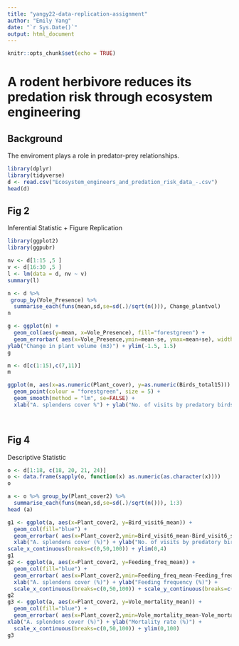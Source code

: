 ```yaml
---
title: "yangy22-data-replication-assignment"
author: "Emily Yang"
date: "`r Sys.Date()`"
output: html_document
---
```


```r
knitr::opts_chunk$set(echo = TRUE)
```
# A rodent herbivore reduces its predation risk through ecosystem engineering

## Background

The enviroment plays a role in predator-prey relationships. 

```r
library(dplyr)
library(tidyverse)
d <- read.csv("Ecosystem_engineers_and_predation_risk_data_-.csv")
head(d)
```
## Fig 2
 
Inferential Statistic + Figure Replication


```r

library(ggplot2)
library(ggpubr)

nv <- d[1:15 ,5 ]
v <- d[16:30 ,5 ]
l <- lm(data = d, nv ~ v)
summary(l)

n <- d %>%
 group_by(Vole_Presence) %>%
  summarise_each(funs(mean,sd,se=sd(.)/sqrt(n())), Change_plantvol)
n  

g <- ggplot(n) +
  geom_col(aes(y=mean, x=Vole_Presence), fill="forestgreen") +
  geom_errorbar( aes(x=Vole_Presence,ymin=mean-se, ymax=mean+se), width=0.2, colour="black") +
ylab("Change in plant volume (m3)") + ylim(-1.5, 1.5)
g

```

```r
m <- d[c(1:15),c(7,11)] 
m

ggplot(m, aes(x=as.numeric(Plant_cover), y=as.numeric(Birds_total15))) +
  geom_point(colour = "forestgreen", size = 5) + 
  geom_smooth(method = "lm", se=FALSE) +
  xlab("A. splendens cover %") + ylab("No. of visits by predatory birds/plot")

  
```
 
## Fig 4

Descriptive Statistic
```r


o <- d[1:18, c(18, 20, 21, 24)]
o <- data.frame(sapply(o, function(x) as.numeric(as.character(x))))
o

a <- o %>% group_by(Plant_cover2) %>% 
  summarise_each(funs(mean,sd,se=sd(.)/sqrt(n())), 1:3) 
head (a)

g1 <- ggplot(a, aes(x=Plant_cover2, y=Bird_visit6_mean)) +
  geom_col(fill="blue") + 
  geom_errorbar( aes(x=Plant_cover2,ymin=Bird_visit6_mean-Bird_visit6_se, ymax=Bird_visit6_mean+Bird_visit6_se), width=0.2, colour="black") +
  xlab("A. splendens cover (%)") + ylab("No. of visits by predatory birds/plot") +
scale_x_continuous(breaks=c(0,50,100)) + ylim(0,4)
g1
g2 <- ggplot(a, aes(x=Plant_cover2, y=Feeding_freq_mean)) +
  geom_col(fill="blue") +
  geom_errorbar( aes(x=Plant_cover2,ymin=Feeding_freq_mean-Feeding_freq_se, ymax=Feeding_freq_mean+Feeding_freq_se), width=0.2, colour="black") +
  xlab("A. splendens cover (%)") + ylab("Feeding frequency (%)") +
  scale_x_continuous(breaks=c(0,50,100)) + scale_y_continuous(breaks=c(0, 20, 40, 60, 80, 100)) + ylim(0,100)
g2
g3 <- ggplot(a, aes(x=Plant_cover2, y=Vole_mortality_mean)) +
  geom_col(fill="blue") +
  geom_errorbar( aes(x=Plant_cover2,ymin=Vole_mortality_mean-Vole_mortality_se, ymax=Vole_mortality_mean+Vole_mortality_se), width=0.2, colour="black") +
xlab("A. splendens cover (%)") + ylab("Mortality rate (%)") + 
  scale_x_continuous(breaks=c(0,50,100)) + ylim(0,100)
g3

```


